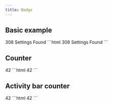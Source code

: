 ```yaml
---
title: Badge
---
```



<Imports />
<PageSwitcher />

## Basic example

<Demo>
  <vscode-badge>308 Settings Found</vscode-badge>
  <Fragment slot="html">
    ```html
    <vscode-badge>308 Settings Found</vscode-badge>
    ```
  </Fragment>
</Demo>

## Counter

<Demo>
  <vscode-badge variant="counter">42</vscode-badge>
  <Fragment slot="html">
    ```html
    <vscode-badge variant="counter">42</vscode-badge>
    ```
  </Fragment>
</Demo>

## Activity bar counter

<Demo>
  <vscode-badge variant="activity-bar-counter">42</vscode-badge>
  <Fragment slot="html">
    ```html
    <vscode-badge variant="activity-bar-counter">42</vscode-badge>
    ```
  </Fragment>
</Demo>
